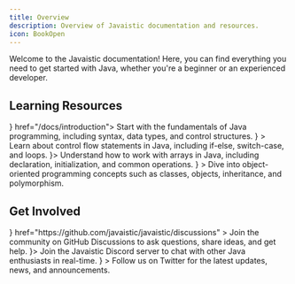 ```yaml
---
title: Overview
description: Overview of Javaistic documentation and resources.
icon: BookOpen
---
```


Welcome to the Javaistic documentation! Here, you can find everything you need to get started with Java, whether you're a beginner or an experienced developer.

## Learning Resources

<Cards>
  <Card title="Java Basics" icon={<BookIcon />} href="/docs/introduction">
    Start with the fundamentals of Java programming, including syntax, data
    types, and control structures.
  </Card>
  <Card
    title="Java Flow Control"
    href="/docs/flow-control"
    icon={<RouteIcon />}
  >
    Learn about control flow statements in Java, including if-else, switch-case,
    and loops.
  </Card>
  <Card title="Java Arrays" href="/docs/arrays" icon={<BracketsIcon />}>
    Understand how to work with arrays in Java, including declaration,
    initialization, and common operations.
  </Card>
  <Card
    title="Java Object-Oriented Programming (Part 1)"
    href="/docs/class-objects"
    icon={<CodeIcon />}
  >
    Dive into object-oriented programming concepts such as classes, objects,
    inheritance, and polymorphism.
  </Card>
</Cards>

## Get Involved

<Cards>
  <Card
    title="GitHub Discussions"
    icon={<GithubIcon />}
    href="https://github.com/javaistic/javaistic/discussions"
  >
    Join the community on GitHub Discussions to ask questions, share ideas, and
    get help.
  </Card>
  <Card title="Discord" href="/discord" icon={<BotIcon />}>
    Join the Javaistic Discord server to chat with other Java enthusiasts in
    real-time.
  </Card>
  <Card
    title="Twitter"
    href="https://twitter.com/javaistic"
    icon={<TwitterIcon className="fill-blue-500 text-blue-500" />}
  >
    Follow us on Twitter for the latest updates, news, and announcements.
  </Card>
</Cards>
